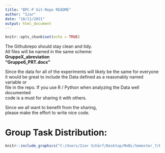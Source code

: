 ```yaml
---
title: "BPC-P Git-Repo README"
author: "Izar"
date: "18/11/2021"
output: html_document
---
```


```r
knitr::opts_chunk$set(echo = TRUE)
```



The Githubrepo should stay clean and tidy.  
All files will be named in the same scheme:   
  **GruppeX_abreviation**   
   **"Gruppe6_PRT.docx"**  

Since the data for all of the experiments will likely be the same for everyone  
it would be great to include the Data defined as a reasonably named variable or  
file in the repo. If you use R / Python when analyzing the Data well documented   
code is a must for sharing it with others.  
  
Since we all want to benefit from the sharing,  
please make the effort to write nice code.  

# Group Task Distribution:  
```r
knitr::include_graphics("C:/Users/Izar Schärf/Desktop/MoBi/Semester_7/BPC-Praktikum/Githubrepo/Group_Task_Table.png")
```





